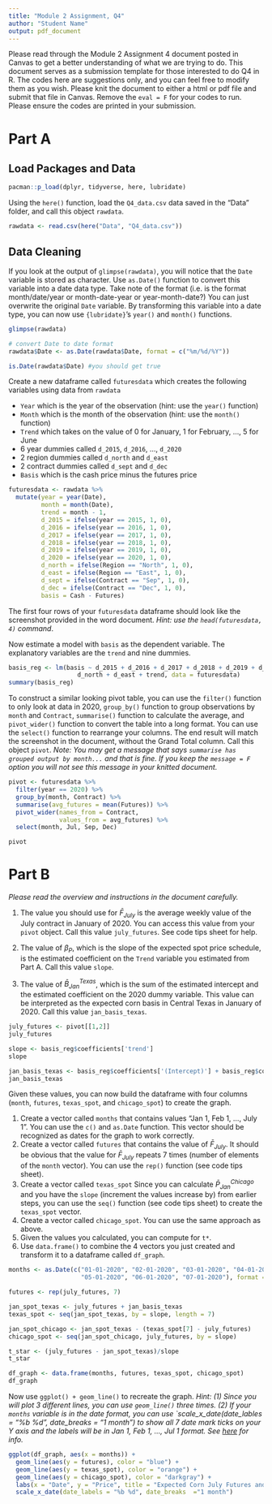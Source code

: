 ```yaml
---
title: "Module 2 Assignment, Q4"
author: "Student Name"
output: pdf_document
---
```


Please read through the Module 2 Assignment 4 document posted in Canvas to get a better understanding of what we are trying to do. This document serves as a submission template for those interested to do Q4 in R. The codes here are suggestions only, and you can feel free to modify them as you wish. Please knit the document to either a html or pdf file and submit that file in Canvas. Remove the `eval = F` for your codes to run. Please ensure the codes are printed in your submission. 

# Part A

## Load Packages and Data

```r
pacman::p_load(dplyr, tidyverse, here, lubridate)
```

Using the `here()` function, load the `Q4_data.csv` data saved in the "Data" folder, and call this object `rawdata`. 

```r
rawdata <- read.csv(here("Data", "Q4_data.csv"))
```

## Data Cleaning

If you look at the output of `glimpse(rawdata)`, you will notice that the `Date` variable is stored as character. Use `as.Date()` function to convert this variable into a date data type. Take note of the format (i.e. is the format month/date/year or month-date-year or year-month-date?) You can just overwrite the original `Date` variable. By transforming this variable into a date type, you can now use `{lubridate}`'s `year()` and `month()` functions.

```r
glimpse(rawdata)

# convert Date to date format
rawdata$Date <- as.Date(rawdata$Date, format = c("%m/%d/%Y"))

is.Date(rawdata$Date) #you should get true
```
Create a new dataframe called `futuresdata` which creates the following variables using data from `rawdata`
  
  - `Year` which is the year of the observation (hint: use the `year()` function) 
  - `Month` which is the month of the observation (hint: use the `month()` function)
  - `Trend` which takes on the value of 0 for January, 1 for February, ..., 5 for June
  - 6 year dummies called `d_2015`, `d_2016`, ..., `d_2020`
  - 2 region dummies called `d_north` and `d_east`
  - 2 contract dummies called `d_sept` and `d_dec`
  - `Basis` which is the cash price minus the futures price
  
```r
futuresdata <- rawdata %>%
  mutate(year = year(Date),
         month = month(Date), 
         trend = month - 1, 
         d_2015 = ifelse(year == 2015, 1, 0),
         d_2016 = ifelse(year == 2016, 1, 0), 
         d_2017 = ifelse(year == 2017, 1, 0),
         d_2018 = ifelse(year == 2018, 1, 0),
         d_2019 = ifelse(year == 2019, 1, 0),
         d_2020 = ifelse(year == 2020, 1, 0),
         d_north = ifelse(Region == "North", 1, 0),
         d_east = ifelse(Region == "East", 1, 0), 
         d_sept = ifelse(Contract == "Sep", 1, 0),
         d_dec = ifelse(Contract == "Dec", 1, 0),
         basis = Cash - Futures)
```

The first four rows of your `futuresdata` dataframe should look like the screenshot provided in the word document. *Hint: use the `head(futuresdata, 4)` command*.

Now estimate a model with `basis` as the dependent variable. The explanatory variables are the `trend` and nine dummies.

```r
basis_reg <- lm(basis ~ d_2015 + d_2016 + d_2017 + d_2018 + d_2019 + d_2020 + d_sept + d_dec + 
                   d_north + d_east + trend, data = futuresdata)
summary(basis_reg)
```
To construct a similar looking pivot table, you can use the `filter()` function to only look at data in 2020, `group_by()` function to group observations by `month` and `Contract`, `summarise()` function to calculate the average, and `pivot_wider()` function to convert the table into a long format. You can use the `select()` function to rearrange your columns. The end result will match the screenshot in the document, without the Grand Total column. Call this object `pivot`. *Note: You may get a message that says `summarise has grouped output by month...` and that is fine. If you keep the `message = F` option you will not see this message in your knitted document.*

```r
pivot <- futuresdata %>%
  filter(year == 2020) %>%
  group_by(month, Contract) %>%
  summarise(avg_futures = mean(Futures)) %>%
  pivot_wider(names_from = Contract,
              values_from = avg_futures) %>%
  select(month, Jul, Sep, Dec)

pivot
```

# Part B

*Please read the overview and instructions in the document carefully.* 

  1. The value you should use for $\bar{F}_{July}$ is the average weekly value of the July contract in January of 2020. You can access this value from your `pivot` object. Call this value `july_futures`. See code tips sheet for help.

  2. The value of $\beta_P$, which is the slope of the expected spot price schedule, is the estimated coefficient on the `Trend` variable you estimated from Part A. Call this value `slope`.
  
  3. The value of $\bar{B}^{Texas}_{Jan}$, which is the sum of the estimated intercept and the estimated coefficient on the 2020 dummy variable. This value can be interpreted as the expected corn basis in Central Texas in January of 2020. Call this value `jan_basis_texas`.
  

```r
july_futures <- pivot[[1,2]]
july_futures

slope <- basis_reg$coefficients['trend']
slope

jan_basis_texas <- basis_reg$coefficients['(Intercept)'] + basis_reg$coefficients['d_2020']
jan_basis_texas
```

Given these values, you can now build the dataframe with four columns (`month`, `futures`, `texas_spot`, and `chicago_spot`) to create the graph. 

  1. Create a vector called `months` that contains values "Jan 1, Feb 1, ..., July 1". You can use the `c()` and `as.Date` function. This vector should be recognized as dates for the graph to work correctly. 
  2. Create a vector called `futures` that contains the value of $\bar{F}_{July}$. It should be obvious that the value for $\bar{F}_{July}$ repeats 7 times (number of elements of the `month` vector). You can use the `rep()` function (see code tips sheet).
  3. Create a vector called `texas_spot`  Since you can calculate $\bar{P}^{Chicago}_{Jan}$ and you have the `slope` (increment the values increase by) from earlier steps, you can use the `seq()` function (see code tips sheet) to create the `texas_spot` vector.
  4. Create a vector called `chicago_spot`. You can use the same approach as above.
  5. Given the values you calculated, you can compute for `t*`. 
  6. Use `data.frame()` to combine the 4 vectors you just created and transform it to a dataframe called `df_graph`. 


```r
months <- as.Date(c("01-01-2020", "02-01-2020", "03-01-2020", "04-01-2020", 
                    "05-01-2020", "06-01-2020", "07-01-2020"), format = c("%m-%d-%Y"))

futures <- rep(july_futures, 7)

jan_spot_texas <- july_futures + jan_basis_texas
texas_spot <- seq(jan_spot_texas, by = slope, length = 7)

jan_spot_chicago <- jan_spot_texas - (texas_spot[7] - july_futures)
chicago_spot <- seq(jan_spot_chicago, july_futures, by = slope)

t_star <- (july_futures - jan_spot_texas)/slope
t_star

df_graph <- data.frame(months, futures, texas_spot, chicago_spot)
df_graph
```

Now use `ggplot() + geom_line()` to recreate the graph. *Hint: (1) Since you will plot 3 different lines, you can use `geom_line()` three times. (2) If your `months` variable is in the date format, you can use `scale_x_date(date_lables = "%b %d", date_breaks = "1 month") to show all 7 date mark ticks on your Y axis and the labels will be in Jan 1, Feb 1, ..., Jul 1 format. See [here](https://stackoverflow.com/questions/41855673/r-ggplot-display-all-dates-on-x-axis) for info.*

```r
ggplot(df_graph, aes(x = months)) +   
  geom_line(aes(y = futures), color = "blue") +   
  geom_line(aes(y = texas_spot), color = "orange") +   
  geom_line(aes(y = chicago_spot), color = "darkgray") +  
  labs(x = "Date", y = "Price", title = "Expected Corn July Futures and Spot") + 
  scale_x_date(date_labels = "%b %d", date_breaks  ="1 month")
```

